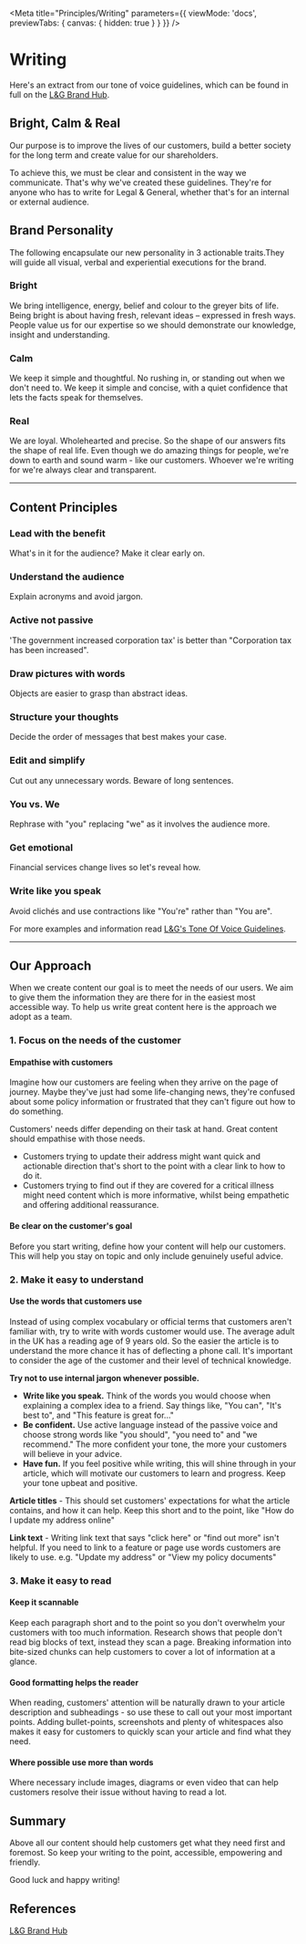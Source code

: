 
<Meta title="Principles/Writing" parameters={{ viewMode: 'docs', previewTabs: { canvas: { hidden: true } } }} />

# Writing

<p class="standfirst">Here's an extract from our tone of voice guidelines, which can be found in full on the <a href="https://www.legalandgeneralbrandhub.com/b/www/c/en-GB/BrandKnowledge/Guideline/2?Page=205" target="_blank">L&G Brand Hub</a>.</p>

## Bright, Calm & Real

Our purpose is to improve the lives of our customers, build a better society for the long term and create value for our shareholders.

To achieve this, we must be clear and consistent in the way we communicate. That's why we've created these guidelines. They're for anyone who has to write for Legal & General, whether that's for an internal or external audience.

## Brand Personality

The following encapsulate our new personality in 3 actionable traits.They will guide all visual, verbal and experiential executions for the brand.

### Bright

We bring intelligence, energy, belief and colour to the greyer bits of life. Being bright is about having fresh, relevant ideas – expressed in fresh ways. People value us for our expertise so we should demonstrate our knowledge, insight and understanding.

### Calm

We keep it simple and thoughtful. No rushing in, or standing out when we don't need to. We keep it simple and concise, with a quiet confidence that lets the facts speak for themselves.

### Real

We are loyal. Wholehearted and precise. So the shape of our answers fits the shape of real life. Even though we do amazing things for people, we're down to earth and sound warm - like our customers. Whoever we're writing for we're always clear and transparent.



------

## Content Principles

### Lead with the benefit
What's in it for the audience? Make it clear early on.

### Understand the audience

Explain acronyms and avoid jargon.

### Active not passive
'The government increased corporation tax' is better than "Corporation tax has been increased".

### Draw pictures with words
Objects are easier to grasp than abstract ideas.

### Structure your thoughts
Decide the order of messages that best makes your case.

### Edit and simplify
Cut out any unnecessary words. Beware of long sentences.

### You vs. We
Rephrase with "you" replacing "we" as it involves the audience more.

### Get emotional
Financial services change lives so let's reveal how.

### Write like you speak
Avoid clichés and use contractions like "You're" rather than "You are".

For more examples and information read [L&G's Tone Of Voice Guidelines](https://www.legalandgeneralbrandhub.com/b/www/c/en-GB/BrandKnowledge/Guideline/2?Page=205).



------

## Our Approach

When we create content our goal is to meet the needs of our users. We aim to give them the information they are there for in the easiest most accessible way. To help us write great content here is the approach we adopt as a team.


### 1. Focus on the needs of the customer

#### Empathise with customers

Imagine how our customers are feeling when they arrive on the page of journey. Maybe they've just had some life-changing news, they're confused about some policy information or frustrated that they can't figure out how to do something.

Customers' needs differ depending on their task at hand. Great content should empathise with those needs.

- Customers trying to update their address might want quick and actionable direction that's short to the point with a clear link to how to do it.
- Customers trying to find out if they are covered for a critical illness might need content which is more informative, whilst being empathetic and offering additional reassurance.

#### Be clear on the customer's goal
Before you start writing, define how your content will help our customers. This will help you stay on topic and only include genuinely useful advice.

### 2. Make it easy to understand

#### Use the words that customers use

Instead of using complex vocabulary or official terms that customers aren't familiar with, try to write with words customer would use. The average adult in the UK has a reading age of 9 years old. So the easier the article is to understand the more chance it has of deflecting a phone call. It's important to consider the age of the customer and their level of technical knowledge.

**Try not to use internal jargon whenever possible.**

- **Write like you speak.** Think of the words you would choose when explaining a complex idea to a friend. Say things like, "You can", "It's best to", and "This feature is great for..."
- **Be confident.** Use active language instead of the passive voice and choose strong words like "you should", "you need to" and "we recommend." The more confident your tone, the more your customers will believe in your advice.
- **Have fun.** If you feel positive while writing, this will shine through in your article, which will motivate our customers to learn and progress. Keep your tone upbeat and positive.

**Article titles** - This should set customers' expectations for what the article contains, and how it can help. Keep this short and to the point, like "How do I update my address online"

**Link text** - Writing link text that says "click here" or "find out more" isn't helpful. If you need to link to a feature or page use words customers are likely to use. e.g. "Update my address" or "View my policy documents"

### 3. Make it easy to read

#### Keep it scannable

Keep each paragraph short and to the point so you don't overwhelm your customers with too much information. Research shows that people don't read big blocks of text, instead they scan a page. Breaking information into bite-sized chunks can help customers to cover a lot of information at a glance.

#### Good formatting helps the reader

When reading, customers' attention will be naturally drawn to your article description and subheadings - so use these to call out your most important points. Adding bullet-points, screenshots and plenty of whitespaces also makes it easy for customers to quickly scan your article and find what they need.

#### Where possible use more than words

Where necessary include images, diagrams or even video that can help customers resolve their issue without having to read a lot.

## Summary

Above all our content should help customers get what they need first and foremost. So keep your writing to the point, accessible, empowering and friendly.

Good luck and happy writing!

## References

<a href="https://www.legalandgeneralbrandhub.com/b/www/c/en-GB/BrandKnowledge/Guideline/2?Page=205" target="_blank">L&G Brand Hub</a>
